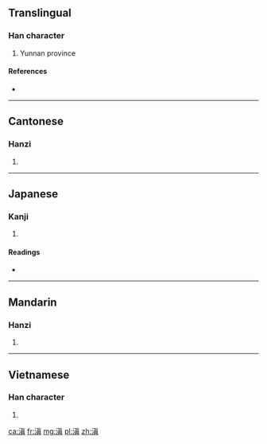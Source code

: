 ==Translingual==

===Han character===
{{Han char|rn=85|rad=水|as=10|sn=13|four=3418<sub>1</sub>|canj=水十月金 (EJBC)}}

# Yunnan province

====References====
* {{Han ref|kx=0642.050|dkj=18010|dj=1049.110|hdz=31694.060|uh=6EC7|ud=28359|bh=B7BF|bd=47039}}

----

==Cantonese==

===Hanzi===
{{yue-hanzi|jyut=|y=din1, tin4}}

# {{defn|lang=yue|sort=水10}}

----

==Japanese==

===Kanji===
{{ja-kanji|grade=|rs=水10}}

# {{defn|lang=ja|sort=水10}}

====Readings====
* {{ja-readings|on=[[てん]] (ten), [[しん]] (shin)|kun=}}

----

==Mandarin==

===Hanzi===
{{cmn-hanzi|pin=[[diān]] ([[dian1]]), [[tián]] ([[tian2]]), [[zhēn]] ([[zhen1]])|wg=tien<sup>1</sup>, t'ien<sup>2</sup>, chen<sup>1</sup>}}

# {{defn|lang=cmn|sort=水10}}

----

==Vietnamese==

===Han character===
{{vi-hantu|[[điền]], [[chan]], [[tràn]], [[dàn]], [[giàn]]|rs=水10}}

# {{defn|lang=vi|sort=水10}}

[[ca:滇]]
[[fr:滇]]
[[mg:滇]]
[[pl:滇]]
[[zh:滇]]